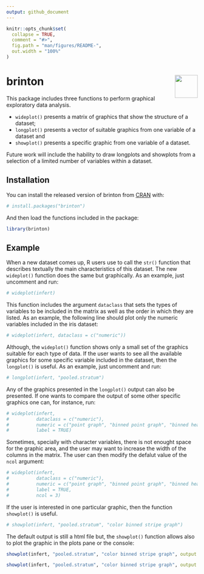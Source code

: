 ```yaml
---
output: github_document
---
```


<!-- README.md is generated from README.Rmd. Please edit that file -->

```r
knitr::opts_chunk$set(
  collapse = TRUE,
  comment = "#>",
  fig.path = "man/figures/README-",
  out.width = "100%"
)
```

# brinton <img src="man/figures/logo.png" align="right" alt="" width="60" />

This package includes three functions to perform graphical exploratory data analysis. 

+ `wideplot()` presents a matrix of graphics that show the structure of a dataset; 
+ `longplot()` presents a vector of suitable graphics from one variable of a dataset and 
+ `showplot()` presents a specific graphic from one variable of a dataset. 

Future work will include the hability to draw longplots and showplots from a selection of a limited number of variables within a dataset.

## Installation

You can install the released version of brinton from [CRAN](https://CRAN.R-project.org) with:

```r
# install.packages("brinton")
```

And then load the functions included in the package:
```r
library(brinton)
```


## Example

When a new dataset comes up, R users use to call the `str()` function that describes textually the main characteristics of this dataset. The new `wideplot()` function does the same but graphically. As an example, just uncomment and run:

```r
# wideplot(infert)
```

This function includes the argument `dataclass` that sets the types of variables to be included in the matrix as well as the order in which they are listed. As an example, the following line should plot only the numeric variables included in the iris dataset:
```r
# wideplot(infert, dataclass = c("numeric"))
```


Although, the `wideplot()` function shows only a small set of the graphics suitable for each type of data. If the user wants to see all the available graphics for some specific variable included in the dataset, then the `longplot()` is useful. As an example, just uncomment and run:
```r
# longplot(infert, "pooled.stratum")
```

Any of the graphics presented in the `longplot()` output can also be presented. If one wants to compare the output of some other specific graphics one can, for instance, run:
```r
# wideplot(infert, 
#          dataclass = c("numeric"), 
#          numeric = c("point graph", "binned point graph", "binned heatmap"), 
#          label = TRUE)
```

Sometimes, specially with character variables, there is not enought space for the graphic area, and the user may want to increase the width of the columns in the matrix. The user can then modify the defalut value of the `ncol` argument:
```r
# wideplot(infert,
#          dataclass = c("numeric"),
#          numeric = c("point graph", "binned point graph", "binned heatmap"),
#          label = TRUE,
#          ncol = 3)
```

If the user is interested in one particular graphic, then the function `showplot()` is useful. 
```r
# showplot(infert, "pooled.stratum", "color binned stripe graph")
```

The default output is still a html file but, the `showplot()` function allows also to plot the graphic in the plots pane or the console:
```r
showplot(infert, "pooled.stratum", "color binned stripe graph", output = "plots pane")
```

```r
showplot(infert, "pooled.stratum", "color binned stripe graph", output = "console")
```


